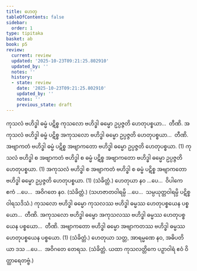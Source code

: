 ```yaml
---
title: ဟေတု
tableOfContents: false
sidebar:
  order: 1
type: tipitaka
basket: ab
book: p5
review:
  current: review
  updated: '2025-10-23T09:21:25.802910'
  updated_by: ''
  notes: ''
  history:
  - state: review
    date: '2025-10-23T09:21:25.802910'
    updated_by: ''
    notes: ''
    previous_state: draft
---
```



<ReviewStatus review={frontmatter.review} showDetails={true} />

<HypothesisAnnotation frontmatter={frontmatter} />

<DynamicBreadcrumb />

<Division number="80" book="p5" e="ch" v="39" p="22">

<Paragraph number="272" book="p5">
ကုသလံ ဗဟိဒ္ဓါ ဓမ္မံ ပဋိစ္စ ကုသလော ဗဟိဒ္ဓါ ဓမ္မော ဥပ္ပဇ္ဇတိ ဟေတုပစ္စယာ…  တီဏိ.
</Paragraph>

<Paragraph number="273" book="p5">
အကုသလံ ဗဟိဒ္ဓါ ဓမ္မံ ပဋိစ္စ အကုသလော ဗဟိဒ္ဓါ ဓမ္မော ဥပ္ပဇ္ဇတိ ဟေတုပစ္စယာ…  တီဏိ.
</Paragraph>

<Paragraph number="274" book="p5">
အဗျာကတံ ဗဟိဒ္ဓါ ဓမ္မံ ပဋိစ္စ အဗျာကတော ဗဟိဒ္ဓါ ဓမ္မော ဥပ္ပဇ္ဇတိ ဟေတုပစ္စယာ. (1)
</Paragraph>

<Paragraph number="275" book="p5">
ကုသလံ ဗဟိဒ္ဓါ စ အဗျာကတံ ဗဟိဒ္ဓါ စ ဓမ္မံ ပဋိစ္စ အဗျာကတော ဗဟိဒ္ဓါ ဓမ္မော ဥပ္ပဇ္ဇတိ ဟေတုပစ္စယာ. (1)
</Paragraph>

<Paragraph number="276" book="p5">
အကုသလံ ဗဟိဒ္ဓါ စ အဗျာကတံ ဗဟိဒ္ဓါ စ ဓမ္မံ ပဋိစ္စ အဗျာကတော ဗဟိဒ္ဓါ ဓမ္မော ဥပ္ပဇ္ဇတိ ဟေတုပစ္စယာ. (1) (သံခိတ္တံ.)
</Paragraph>

<Paragraph number="277" book="p5">
ဟေတုယာ နဝ …ပေ…  ဝိပါကေ ဧကံ …ပေ…  အဝိဂတေ နဝ. (သံခိတ္တံ.)
</Paragraph>

<Paragraph number="278" book="p5">
(သဟဇာတဝါရမ္ပိ …ပေ…  သမ္ပယုတ္တဝါရမ္ပိ ပဋိစ္စဝါရသဒိသံ.)
</Paragraph>

</Division>
<Division number="81" book="p5" e="ch" v="39" p="22">

<Paragraph number="279" book="p5">
ကုသလော ဗဟိဒ္ဓါ ဓမ္မော ကုသလဿ ဗဟိဒ္ဓါ ဓမ္မဿ ဟေတုပစ္စယေန ပစ္စယော…  တီဏိ.
</Paragraph>

<Paragraph number="280" book="p5">
အကုသလော ဗဟိဒ္ဓါ ဓမ္မော အကုသလဿ ဗဟိဒ္ဓါ ဓမ္မဿ ဟေတုပစ္စယေန ပစ္စယော…  တီဏိ.
</Paragraph>

<Paragraph number="281" book="p5">
အဗျာကတော ဗဟိဒ္ဓါ ဓမ္မော အဗျာကတဿ ဗဟိဒ္ဓါ ဓမ္မဿ ဟေတုပစ္စယေန ပစ္စယော. (1) (သံခိတ္တံ.)
</Paragraph>

<Paragraph number="282" book="p5">
ဟေတုယာ သတ္တ, အာရမ္မဏေ နဝ, အဓိပတိယာ ဒသ …ပေ…  အဝိဂတေ တေရသ. (သံခိတ္တံ. ယထာ ကုသလတ္တိကေ ပဉှာဝါရံ ဧဝံ ဝိတ္ထာရေတဗ္ဗံ.)
</Paragraph>
</Division>